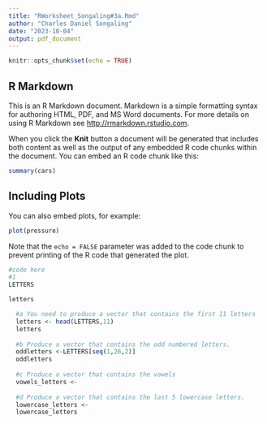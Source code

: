 ```yaml
---
title: "RWorksheet_Songaling#3a.Rmd"
author: "Charles Daniel Songaling"
date: "2023-10-04"
output: pdf_document
---
```


```r
knitr::opts_chunk$set(echo = TRUE)
```

## R Markdown

This is an R Markdown document. Markdown is a simple formatting syntax for authoring HTML, PDF, and MS Word documents. For more details on using R Markdown see <http://rmarkdown.rstudio.com>.

When you click the **Knit** button a document will be generated that includes both content as well as the output of any embedded R code chunks within the document. You can embed an R code chunk like this:

```r
summary(cars)
```

## Including Plots

You can also embed plots, for example:

```r
plot(pressure)
```

Note that the `echo = FALSE` parameter was added to the code chunk to prevent printing of the R code that generated the plot.

```r
#code here
#1
LETTERS

letters

  #a You need to produce a vector that contains the first 11 letters
  letters <- head(LETTERS,11)
  letters
    
  #b Produce a vector that contains the odd numbered letters.
  oddletters <-LETTERS[seq(1,26,2)]
  oddletters
  
  #c Produce a vector that contains the vowels
  vowels_letters <-
  
  #d Produce a vector that contains the last 5 lowercase letters.
  lowercase_letters <-
  lowercase_letters

  
  
```



